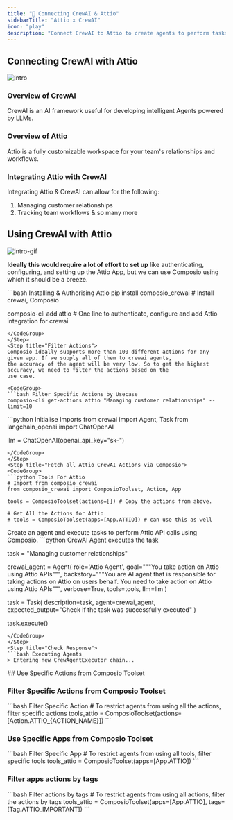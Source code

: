 ```yaml
---
title: "🚀 Connecting CrewAI & Attio"
sidebarTitle: "Attio x CrewAI"
icon: "play"
description: "Connect CrewAI to Attio to create agents to perform tasks using natural language"
---
```


## Connecting CrewAI with Attio
![intro](/media/intro.jpg)

### Overview of CrewAI

CrewAI is an AI framework useful for developing intelligent Agents powered by LLMs.

### Overview of Attio

Attio is a fully customizable workspace for your team's relationships and workflows.

### Integrating Attio with CrewAI

Integrating Attio & CrewAI can allow for the following:

1. Managing customer relationships
2. Tracking team workflows
& so many more

## Using CrewAI with Attio
![intro-gif](/media/intro.gif)
<Steps>
<Step title="Setting Up the Environment">

**Ideally this would require a lot of effort to set up** like authenticating, configuring, and setting up the Attio App, but we can use Composio using which it should be a breeze.

<CodeGroup>
```bash Installing & Authorising Attio
pip install composio_crewai # Install crewai, Composio 

composio-cli add attio # One line to authenticate, configure and add Attio integration for crewai
```
</CodeGroup>
</Step>
<Step title="Filter Actions">
Composio ideally supports more than 100 different actions for any given app. If we supply all of them to crewai agents, 
the accuracy of the agent will be very low. So to get the highest accuracy, we need to filter the actions based on the 
use case.

<CodeGroup>
```bash Filter Specific Actions by Usecase
composio-cli get-actions attio "Managing customer relationships" --limit=10
```
</CodeGroup>

</Step>
<Step title="Import Base Packages">

<CodeGroup>
```python Initialise Imports
from crewai import Agent, Task
from langchain_openai import ChatOpenAI

llm = ChatOpenAI(openai_api_key="sk-<OPENAI KEY>")
```
</CodeGroup>
</Step>
<Step title="Fetch all Attio CrewAI Actions via Composio">
<CodeGroup>
```python Tools For Attio
# Import from composio_crewai
from composio_crewai import ComposioToolset, Action, App

tools = ComposioToolset(actions=[]) # Copy the actions from above. 

# Get All the Actions for Attio
# tools = ComposioToolset(apps=[App.ATTIO]) # can use this as well
```
</CodeGroup>
</Step>
<Step title="Execute the Agent">
Create an agent and execute tasks to perform Attio API calls using Composio. 
<CodeGroup>
```python CrewAI Agent executes the task

task = "Managing customer relationships"

crewai_agent = Agent(
    role='Attio Agent',
    goal="""You take action on Attio using Attio APIs""",
    backstory="""You are AI agent that is responsible for taking actions on Attio on users behalf. You need to take action on Attio using Attio APIs""",
    verbose=True,
    tools=tools,
    llm=llm
)

task = Task(
    description=task,
    agent=crewai_agent,
    expected_output="Check if the task was successfully executed"
)

task.execute()
```
</CodeGroup>
</Step>
<Step title="Check Response">
```bash Executing Agents
> Entering new CrewAgentExecutor chain...
```
</Step>
</Steps>
## Use Specific Actions from Composio Toolset

### Filter Specific Actions from Composio Toolset

<CodeGroup>
```bash Filter Specific Action
# To restrict agents from using all the actions, filter specific actions
tools_attio = ComposioToolset(actions=[Action.ATTIO_{ACTION_NAME}])
```
</CodeGroup>

### Use Specific Apps from Composio Toolset
<CodeGroup>
```bash Filter Specific App
# To restrict agents from using all tools, filter specific tools
tools_attio = ComposioToolset(apps=[App.ATTIO])
```
</CodeGroup>

### Filter apps actions by tags 
<CodeGroup>
```bash Filter actions by tags
# To restrict agents from using all actions, filter the actions by tags
tools_attio = ComposioToolset(apps=[App.ATTIO], tags=[Tag.ATTIO_IMPORTANT])
```
</CodeGroup>